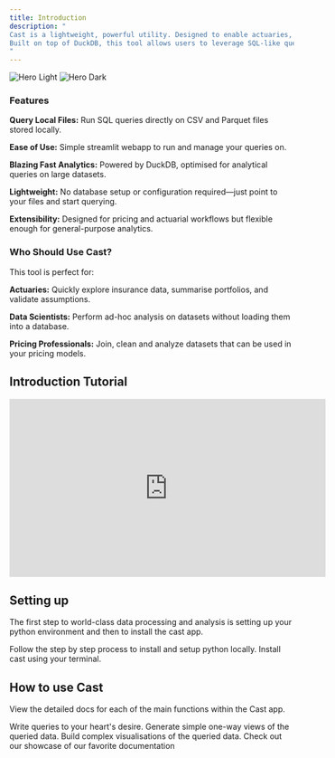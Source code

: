 ```yaml
---
title: Introduction
description: "
Cast is a lightweight, powerful utility. Designed to enable actuaries, data scientists, and pricing professionals to easily run analytical queries on local CSV and Parquet files. 
Built on top of DuckDB, this tool allows users to leverage SQL-like queries for rapid exploration and analysis of their data without requiring a complex database setup.
"
---
```


<img
  className="block dark:hidden"
  src="/images/cast.webp"
  alt="Hero Light"
/>
<img
  className="hidden dark:block"
  src="/images/cast.webp"
  alt="Hero Dark"
/>

### Features

**Query Local Files:** Run SQL queries directly on CSV and Parquet files stored locally.

**Ease of Use:** Simple streamlit webapp to run and manage your queries on.

**Blazing Fast Analytics:** Powered by DuckDB, optimised for analytical queries on large datasets.

**Lightweight:** No database setup or configuration required—just point to your files and start querying.

**Extensibility:** Designed for pricing and actuarial workflows but flexible enough for general-purpose analytics.

### Who Should Use Cast?

This tool is perfect for:

**Actuaries:** Quickly explore insurance data, summarise portfolios, and validate assumptions.

**Data Scientists:** Perform ad-hoc analysis on datasets without loading them into a database.

**Pricing Professionals:** Join, clean and analyze datasets that can be used in your pricing models.

## Introduction Tutorial

<iframe
  width="560"
  height="315"
  src="https://www.youtube.com/embed/LZ2S2fCeslI"
  title="YouTube video player"
  frameBorder="0"
  allow="accelerometer; autoplay; clipboard-write; encrypted-media; gyroscope; picture-in-picture"
  allowFullScreen
  style={{ width: '100%', borderRadius: '0.5rem' }}
></iframe>

## Setting up

The first step to world-class data processing and analysis is setting up your python environment and then to install the cast app.

<CardGroup cols={2}>
  <Card
    title="Installing Python"
    icon="python"
    href="installation/python"
  >
    Follow the step by step process to install and setup python locally. 
  </Card>
  <Card
    title="Installing Cast"
    icon="server"
    href="installation/cast"
  >
    Install cast using your terminal. 
  </Card>
</CardGroup>

## How to use Cast

View the detailed docs for each of the main functions within the Cast app. 

<CardGroup cols={2}>
  <Card
    title="Query Editor"
    icon="code"
    href="essentials/query-editor"
  >
    Write queries to your heart's desire.
  </Card>
  <Card
    title="One-way views"
    icon="chart-line"
    href="essentials/one-way-views"
  >
    Generate simple one-way views of the queried data. 
  </Card>
  <Card
    title="Data viewer"
    icon='magnifying-glass-chart'
    href="essentials/data-viewer"
  >
    Build complex visualisations of the queried data.
  </Card>
  <Card
    title="Configure your setup"
    icon='gear'
    href="essentials/settings"
  >
    Check out our showcase of our favorite documentation
  </Card>
</CardGroup>
